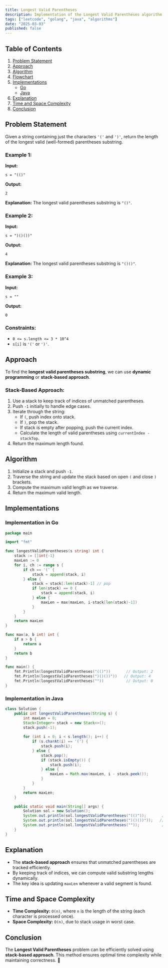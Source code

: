 ```yaml
---
title: Longest Valid Parentheses
description: Implementation of the Longest Valid Parentheses algorithm with Go and Java.
tags: ["leetcode", "golang", "java", "algorithms"]
date: "2025-03-03"
published: false
---
```


## Table of Contents

1. [Problem Statement](#problem-statement)
2. [Approach](#approach)
3. [Algorithm](#algorithm)
4. [Flowchart](#flowchart)
5. [Implementations](#implementations)
   - [Go](#implementation-in-go)
   - [Java](#implementation-in-java)
6. [Explanation](#explanation)
7. [Time and Space Complexity](#time-and-space-complexity)
8. [Conclusion](#conclusion)

## Problem Statement

Given a string containing just the characters `'('` and `')'`, return the length of the longest valid (well-formed) parentheses substring.

### Example 1:

**Input:**
```
s = "(()"
```
**Output:**
```
2
```
**Explanation:** The longest valid parentheses substring is `"()"`.

### Example 2:

**Input:**
```
s = ")()())"
```
**Output:**
```
4
```
**Explanation:** The longest valid parentheses substring is `"()()"`.

### Example 3:

**Input:**
```
s = ""
```
**Output:**
```
0
```

### Constraints:

- `0 <= s.length <= 3 * 10^4`
- `s[i]` is `'('` or `')'`.

## Approach

To find the **longest valid parentheses substring**, we can use **dynamic programming** or **stack-based approach**.

### Stack-Based Approach:
1. Use a stack to keep track of indices of unmatched parentheses.
2. Push `-1` initially to handle edge cases.
3. Iterate through the string:
   - If `(`, push index onto stack.
   - If `)`, pop the stack.
   - If stack is empty after popping, push the current index.
   - Calculate the length of valid parentheses using `currentIndex - stackTop`.
4. Return the maximum length found.

## Algorithm

1. Initialize a stack and push `-1`.
2. Traverse the string and update the stack based on open `(` and close `)` brackets.
3. Compute the maximum valid length as we traverse.
4. Return the maximum valid length.

## Implementations

### Implementation in Go

```go
package main

import "fmt"

func longestValidParentheses(s string) int {
    stack := []int{-1}
    maxLen := 0
    for i, ch := range s {
        if ch == '(' {
            stack = append(stack, i)
        } else {
            stack = stack[:len(stack)-1] // pop
            if len(stack) == 0 {
                stack = append(stack, i)
            } else {
                maxLen = max(maxLen, i-stack[len(stack)-1])
            }
        }
    }
    return maxLen
}

func max(a, b int) int {
    if a > b {
        return a
    }
    return b
}

func main() {
    fmt.Println(longestValidParentheses("(()"))       // Output: 2
    fmt.Println(longestValidParentheses(")()())"))   // Output: 4
    fmt.Println(longestValidParentheses(""))          // Output: 0
}
```

### Implementation in Java

```java
class Solution {
    public int longestValidParentheses(String s) {
        int maxLen = 0;
        Stack<Integer> stack = new Stack<>();
        stack.push(-1);
        
        for (int i = 0; i < s.length(); i++) {
            if (s.charAt(i) == '(') {
                stack.push(i);
            } else {
                stack.pop();
                if (stack.isEmpty()) {
                    stack.push(i);
                } else {
                    maxLen = Math.max(maxLen, i - stack.peek());
                }
            }
        }
        return maxLen;
    }

    public static void main(String[] args) {
        Solution sol = new Solution();
        System.out.println(sol.longestValidParentheses("(()"));       // Output: 2
        System.out.println(sol.longestValidParentheses(")()())"));   // Output: 4
        System.out.println(sol.longestValidParentheses(""));          // Output: 0
    }
}
```

## Explanation

- The **stack-based approach** ensures that unmatched parentheses are tracked efficiently.
- By keeping track of indices, we can compute valid substring lengths dynamically.
- The key idea is updating `maxLen` whenever a valid segment is found.

## Time and Space Complexity

- **Time Complexity:** `O(n)`, where `n` is the length of the string (each character is processed once).
- **Space Complexity:** `O(n)`, due to stack usage in worst case.

## Conclusion

The **Longest Valid Parentheses** problem can be efficiently solved using **stack-based approach**. This method ensures optimal time complexity while maintaining correctness. 🚀

